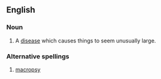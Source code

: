 ==English==

===Noun===
{{en-noun|-}}

# A [[disease]] which causes things to seem unusually large.

===Alternative spellings===
#[[macropsy]]